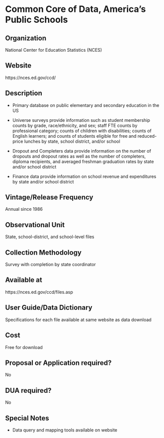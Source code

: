 \mainmatter

<!-- Generated by generateRmd.R; do not edit by hand  -->

# Common Core of Data, America's Public Schools

## Organization
National Center for Education Statistics (NCES)

## Website
https://nces.ed.gov/ccd/

## Description
*	Primary database on public elementary and secondary education in the US 
*	Universe surveys provide information such as student membership counts by grade, race/ethnicity, and sex; staff FTE counts by professional category; counts of children with disabilities; counts of English learners; and counts of students eligible for free and reduced-price lunches by state, school district, and/or school 
*	Dropout and Completers data provide information on the number of dropouts and dropout rates as well as the number of completers, diploma recipients, and averaged freshman graduation rates by state and/or school district 
*	Finance data provide information on school revenue and expenditures by state and/or school district

## Vintage/Release Frequency
Annual since 1986

## Observational Unit
State, school-district, and school-level files

## Collection Methodology
Survey with completion by state coordinator

## Available at
https://nces.ed.gov/ccd/files.asp

## User Guide/Data Dictionary
Specifications for each file available at same website as data download

## Cost
Free for download

## Proposal or Application required?
No

## DUA required?
No

## Special Notes
* Data query and mapping tools available on website

